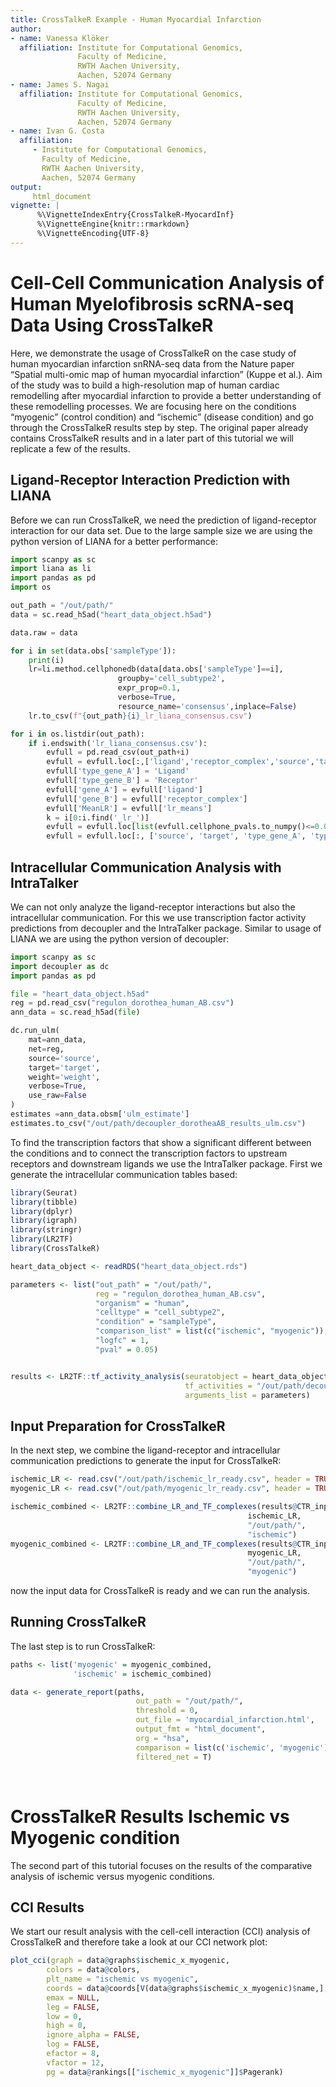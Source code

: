 ```yaml
---
title: CrossTalkeR Example - Human Myocardial Infarction
author:
- name: Vanessa Klöker
  affiliation: Institute for Computational Genomics,
               Faculty of Medicine,
               RWTH Aachen University,
               Aachen, 52074 Germany
- name: James S. Nagai
  affiliation: Institute for Computational Genomics,
               Faculty of Medicine,
               RWTH Aachen University,
               Aachen, 52074 Germany
- name: Ivan G. Costa
  affiliation:
     - Institute for Computational Genomics,
       Faculty of Medicine,
       RWTH Aachen University,
       Aachen, 52074 Germany
output:
     html_document
vignette: |
      %\VignetteIndexEntry{CrossTalkeR-MyocardInf}
      %\VignetteEngine{knitr::rmarkdown}
      %\VignetteEncoding{UTF-8}
---
```


# Cell-Cell Communication Analysis of Human Myelofibrosis scRNA-seq Data Using CrossTalkeR

Here, we demonstrate the usage of CrossTalkeR on the case study of human myocardian infarction snRNA-seq data from the
Nature paper "Spatial multi-omic map of human myocardial infarction" (Kuppe et al.). 
Aim of the study was to build a high-resolution map of human cardiac remodelling after myocardial infarction to provide a better understanding of these remodelling processes.
We are focusing here on the conditions "myogenic" (control condition) and "ischemic" (disease condition) and go through the CrossTalkeR results step by step. The original paper already contains CrossTalkeR results and in a later part of this tutorial we will replicate a few of the results.

## Ligand-Receptor Interaction Prediction with LIANA

Before we can run CrossTalkeR, we need the prediction of ligand-receptor interaction for our data set. Due to the large sample size we are using the python version of LIANA for a better performance:

```python
import scanpy as sc
import liana as li
import pandas as pd
import os

out_path = "/out/path/"
data = sc.read_h5ad("heart_data_object.h5ad")

data.raw = data

for i in set(data.obs['sampleType']):
    print(i)
    lr=li.method.cellphonedb(data[data.obs['sampleType']==i],
                        groupby='cell_subtype2',
                        expr_prop=0.1,
                        verbose=True,
                        resource_name='consensus',inplace=False)
    lr.to_csv(f"{out_path}{i}_lr_liana_consensus.csv")

for i in os.listdir(out_path):
    if i.endswith('lr_liana_consensus.csv'):
        evfull = pd.read_csv(out_path+i)
        evfull = evfull.loc[:,['ligand','receptor_complex','source','target','lr_means','cellphone_pvals']]
        evfull['type_gene_A'] = 'Ligand'
        evfull['type_gene_B'] = 'Receptor'
        evfull['gene_A'] = evfull['ligand']
        evfull['gene_B'] = evfull['receptor_complex']
        evfull['MeanLR'] = evfull['lr_means']
        k = i[0:i.find('_lr_')]
        evfull = evfull.loc[list(evfull.cellphone_pvals.to_numpy()<=0.05),:]
        evfull = evfull.loc[:, ['source', 'target', 'type_gene_A', 'type_gene_B', 'gene_A', 'gene_B', 'MeanLR']].to_csv(f'{out_path}{k}_lr_ready.csv')

```

## Intracellular Communication Analysis with IntraTalker

We can not only analyze the ligand-receptor interactions but also the intracellular communication. For this we use transcription factor activity predictions from decoupler and the IntraTalker package. Similar to usage of LIANA we are using the python version of decoupler:

```python
import scanpy as sc
import decoupler as dc
import pandas as pd

file = "heart_data_object.h5ad"
reg = pd.read_csv("regulon_dorothea_human_AB.csv")
ann_data = sc.read_h5ad(file)

dc.run_ulm(
    mat=ann_data,
    net=reg,
    source='source',
    target='target',
    weight='weight',
    verbose=True,
    use_raw=False
)
estimates =ann_data.obsm['ulm_estimate']
estimates.to_csv("/out/path/decoupler_dorotheaAB_results_ulm.csv")

```

To find the transcription factors that show a significant different between the conditions and to connect the transcription factors to upstream receptors and downstream ligands we use the IntraTalker package. First we generate the intracellular communication tables based:

```r
library(Seurat)
library(tibble)
library(dplyr)
library(igraph)
library(stringr)
library(LR2TF)
library(CrossTalkeR)

heart_data_object <- readRDS("heart_data_object.rds")

parameters <- list("out_path" = "/out/path/",
                   reg = "regulon_dorothea_human_AB.csv",
                   "organism" = "human",
                   "celltype" = "cell_subtype2",
                   "condition" = "sampleType",
                   "comparison_list" = list(c("ischemic", "myogenic")),
                   "logfc" = 1,
                   "pval" = 0.05)


results <- LR2TF::tf_activity_analysis(seuratobject = heart_data_object,
                                       tf_activities = "/out/path/decoupler_dorotheaAB_results_ulm.csv",
                                       arguments_list = parameters)
```

## Input Preparation for CrossTalkeR

In the next step, we combine the ligand-receptor and intracellular communication predictions to generate the input for CrossTalkeR:

```r

ischemic_LR <- read.csv("/out/path/ischemic_lr_ready.csv", header = TRUE, row.names = 1)
myogenic_LR <- read.csv("/out/path/myogenic_lr_ready.csv", header = TRUE, row.names = 1)

ischemic_combined <- LR2TF::combine_LR_and_TF_complexes(results@CTR_input_condition$ischemic,
                                                     ischemic_LR,
                                                     "/out/path/",
                                                     "ischemic")
myogenic_combined <- LR2TF::combine_LR_and_TF_complexes(results@CTR_input_condition$myogenic,
                                                     myogenic_LR,
                                                     "/out/path/",
                                                     "myogenic")
```

now the input data for CrossTalkeR is ready and we can run the analysis.

## Running CrossTalkeR

The last step is to run CrossTalkeR:

```r

paths <- list('myogenic' = myogenic_combined,              
              'ischemic' = ischemic_combined)

data <- generate_report(paths,
                            out_path = "/out/path/",
                            threshold = 0,
                            out_file = 'myocardial_infarction.html',
                            output_fmt = "html_document",
                            org = "hsa",
                            comparison = list(c('ischemic', 'myogenic')),
                            filtered_net = T)

```

&nbsp;  

# CrossTalkeR Results Ischemic vs Myogenic condition

The second part of this tutorial focuses on the results of the comparative analysis of ischemic versus myogenic conditions. 

## CCI Results

We start our result analysis with the cell-cell interaction (CCI) analysis of CrossTalkeR and therefore take a look at our CCI network plot:

```r
plot_cci(graph = data@graphs$ischemic_x_myogenic,
        colors = data@colors,
        plt_name = "ischemic vs myogenic",
        coords = data@coords[V(data@graphs$ischemic_x_myogenic)$name,],
        emax = NULL,
        leg = FALSE,
        low = 0,
        high = 0,
        ignore_alpha = FALSE,
        log = FALSE,
        efactor = 8,
        vfactor = 12, 
        pg = data@rankings[["ischemic_x_myogenic"]]$Pagerank)
```

<figure class="figure" style="display: table; margin: auto; height: 100%; width: 100%;">
  <img src="heart_images/CCI_heart_unfiltered.png" alt="">
  <figcaption class="figcaption" style="display: table-caption; caption-side: bottom;"> </figcaption>
</figure>

In the ischemic condition, CCIs are generally reduced. However, certain cell types remain notably important, as highlighted by their higher Pagerank scores. These key cell types include cardiomyocyte clusters, two of the four fibroblast clusters, and specific myeloid cells, such as SPP1-expressing macrophages and mast cells. These findings indicate that despite the reduced overall interactions, these cell types are predicted to have a central role in the CCI network of the ischemic condition.

CrossTalkeR also offers a refined CCI network by employing Fisher's exact test to filter the network based on interaction proportions. We can plot the resulting statistics in a Violon Plot:

```r
EnhancedVolcano(data@stats$ischemic_x_myogenic,
                lab = data@stats$ischemic_x_myogenic$columns_name,
                x = "lodds",
                y = "p",
                pCutoff = 0.05)
```

<figure class="figure" style="display: table; margin: auto; height: 100%; width: 100%;">
  <img src="heart_images//CCI_Volcano.png" alt="">
  <figcaption class="figcaption" style="display: table-caption; caption-side: bottom;"> </figcaption>
</figure>

Statistically significant points are labeled with the names of the corresponding edge pairs, with the significance threshold set to a p-value greater than 0.05 and a log2 fold change above one. We see that many of these significant interactions involve high Pagerank cell types, including fibroblast, cardiomyocyte, and myeloid cell clusters. Using this threshold (the default in CrossTalkeR), we can retain only interacting cell pairs with a p-value greater than 0.05 as an example, and replot the CCI network:


```r
plot_cci(graph = data@graphs$ischemic_x_myogenic_filtered,
        colors = data@colors,
        plt_name = "ischemic vs myogenic filtered",
        coords = data@coords[V(data@graphs$ischemic_x_myogenic_filtered)$name,],
        emax = NULL,
        leg = FALSE,
        low = 0,
        high = 0,
        ignore_alpha = FALSE,
        log = FALSE,
        efactor = 8,
        vfactor = 12,
        pg = data@rankings[["ischemic_x_myogenic_filtered"]]$Pagerank)
```

<figure class="figure" style="display: table; margin: auto; height: 100%; width: 100%;">
  <img src="heart_images/CCI_heart_filtered.png" alt="">
  <figcaption class="figcaption" style="display: table-caption; caption-side: bottom;"> </figcaption>
</figure>

In the filtered CCI plot, positive edges become more visible, though all cell types remain except for the Neuronal and Purkinje_fibers clusters. The Pagerank of the nodes remains largely unchanged. 

We can also examine the filtered CCI network with the help of a heatmap:

```r
entries <- names(data@graphs)[grep("_x_",names(data@graphs))]
entries <- entries[grep("filtered",entries)]
for(i in entries){
      p1<-plot_Heatmap(graph=data@graphs[[i]],weight = "LRScore")
      draw(p1)
}
```

<figure class="figure" style="display: table; margin: auto; height: 100%; width: 100%;">
  <img src="heart_images/CCI_Heatmap.png" alt="">
  <figcaption class="figcaption" style="display: table-caption; caption-side: bottom;"> </figcaption>
</figure>
&nbsp;

The heatmap provides a more detailed view of the interactions between cell types. The color intensity corresponds to the edge weight in the CCI plot, with red indicating a positive and blue indicating a negative interaction score in the ischemic condition. The sender cell type (Receptor cluster) is on the x axis, and the receiving cell type (Ligand Cluster) on the y axis.
We can use the order of the cell types in the heatmap to reorder the nodes in the CCI plot. Here we are sorting the nodes by the order of the sending clusters in the heatmap.

```r
# Extracting the cell cluster order from the Heatmap
row_order <- row_order(p1)
ordered_row_names <- rownames(p1@ht_list[[1]]@matrix)[row_order]

# Generating a new layout template for the CCI plot and define order of the nodes
template <- igraph::make_full_graph(
  n = length(ordered_row_names),
  directed = TRUE,
  loops = TRUE
)
new_circle <- igraph::layout_in_circle(template)
rownames(new_circle) <- ordered_row_names

plot_cci(graph = data@graphs$ischemic_x_myogenic_filtered,
        colors = data@colors,
        plt_name = 'ischemic vs myogenic filtered',
        coords = new_circle[V(data@graphs$ischemic_x_myogenic_filtered)$name,],
        emax = NULL,
        leg = FALSE,
        low = 0,
        high = 0,
        ignore_alpha = FALSE,
        log = FALSE,
        efactor = 8,
        vfactor = 12, 
        pg = data@rankings[["ischemic_x_myogenic_filtered"]]$Pagerank,
        node_label_position = 1.3)
```

<figure class="figure" style="display: table; margin: auto; height: 100%; width: 100%;">
  <img src="heart_images/CCI_heart_filtered_sorted.png" alt="">
  <figcaption class="figcaption" style="display: table-caption; caption-side: bottom;"> </figcaption>
</figure>
&nbsp;

To confirm the top cell types identified by Pagerank, we can examine their Pagerank scores in more detail using a bar plot:

```r
plot_bar_rankings(data, "ischemic_x_myogenic_filtered", "Pagerank", type = NULL, filter_sign = NULL)
```

<figure class="figure" style="display: table; margin: auto; height: 100%; width: 100%;">
  <img src="heart_images/CCI_barplot_Pagerank.png" alt="">
  <figcaption class="figcaption" style="display: table-caption; caption-side: bottom;"> </figcaption>
</figure>

We can further take a look at the Influencer and Listener ranking to observe which cell types are more sending or more receiving:

```r
plot_bar_rankings(data, "ischemic_x_myogenic_filtered", "Influencer", type = NULL, filter_sign = NULL)
plot_bar_rankings(data, "ischemic_x_myogenic_filtered", "Listener", type = NULL, filter_sign = NULL)
``` 

<div style = "display: flex; align-items: center; justify-content: center;">
<figure class="figure" style="display: table; margin: auto; height: 60%; width: 60%;">
  <img src="heart_images/CCI_barplot_Influencer.png" alt="">
  <figcaption class="figcaption" style="display: table-caption; caption-side: bottom;"> </figcaption>
</figure>
<figure class="figure" style="display: table; margin: auto; height: 60%; width: 60%;">
  <img src="heart_images/CCI_barplot_Listener.png" alt="">
  <figcaption class="figcaption" style="display: table-caption; caption-side: bottom;"> </figcaption>
</figure>
</div>

These plots highlight that nearly all cell types are predicted to communicate less in the ischemic condition compared to the myogenic condition. Exceptions include the Lymphatic_Endo and Fib3_C7 clusters, which exhibit a higher Influencer Score in the ischemic condition (indicating more outgoing signals). Additionally, the Lymphatic_Endo, damaged_CM, and Mast clusters show a higher Listener Score, indicating more incoming signals in ischemia.

Most of the observations at the CCI level are consistent with the findings in the paper. For instance, fibrotic structures are more prominent in the ischemic condition, which is also reflected in the Pagerank scores, as at least two out of the four fibroblast clusters have a higher Pagerank in the ischemic condition.

## CGI Results

Next, we shift to the gene-cell interaction (GCI) level. Similar to the CCI level, we can examine the network's topological rankings. We begin by reviewing the top Pagerank results, which identify genes within a specific cell type that are important in the network's signaling. For now, we will focus exclusively on ligand-receptor (LR) interactions.


```r
plot_bar_rankings(data, "ischemic_x_myogenic_ggi", "Pagerank", type = "LR", filter_sign = NULL, mode = "cgi")
```

<figure class="figure" style="display: table; margin: auto; height: 100%; width: 100%;">
  <img src="heart_images/LR_barplot_Pagerank.png" alt="">
  <figcaption class="figcaption" style="display: table-caption; caption-side: bottom;"> </figcaption>
</figure>

&nbsp;  

In the top genes, we find both ligands (L) and receptors (R). Many of these genes are involved in immune system processes, such as integrin receptors (e.g., ITGA10_ITGB1, ITGA9, ITGB1, and others). These are predicted to play a larger role in certain clusters (e.g., Venous_Endo, Lymphatic_Endo, SPP1_macrophages) or a smaller role in others (e.g., Pericyte_1, CD_4, Pericyte_2). Additionally, the TGFB1 ligand is among the top genes in the damaged_CM cluster.

To gain a clearer understanding of outgoing and incoming signals, we examine the ligands with the top Influencer scores and the receptors with the top Listener scores:

```r
plot_bar_rankings(data, "ischemic_x_myogenic_ggi", "Influencer", type = "L", filter_sign = NULL, mode = "cgi")
plot_bar_rankings(data, "ischemic_x_myogenic_ggi", "Listener", type = "R", filter_sign = NULL, mode = "cgi")
```

<div style = "display: flex; align-items: center; justify-content: center;">
<figure class="figure" style="display: table; margin: auto; height: 60%; width: 60%;">
  <img src="heart_images/L_barplot_Influencer.png" alt="">
  <figcaption class="figcaption" style="display: table-caption; caption-side: bottom;"> </figcaption>
</figure>
<figure class="figure" style="display: table; margin: auto; height: 60%; width: 60%;">
  <img src="heart_images/R_barplot_Listener.png" alt="">
  <figcaption class="figcaption" style="display: table-caption; caption-side: bottom;"> </figcaption>
</figure>
</div> 

&nbsp;

The list of top influencers mainly includes genes important in wound healing, fibrosis, and immune response (e.g., TGFB1, collagens, etc.). The receptors are primarily integrin receptors and subunits and CD44, which play key roles in immune response and tissue repair processes. These results, which have already been described in the paper, further support these findings.

Next, we create the Sankey plots for the ischemic vs. myogenic comparisons, as shown in extended figures 12d and e in the original paper. It is important to note that these plots may differ slightly, as we are using newer versions of the LIANA package and, for simplicity, we are considering fewer samples in this tutorial.

We begin with the Sankey plots showing signaling between the Fib2 and SPP1_Macrophages clusters (in both directions):

```r
plot_sankey(data@tables$ischemic_x_myogenic,
    target = NULL,
    ligand_cluster = "Fib2_Myofib",
    receptor_cluster = "SPP1_Macrophages",
    plt_name = "Fib2_Myofib to SPP1_Macrophages Signaling ischemic vs myogenic",
    threshold = 50, 
    tfflag = FALSE
)
```

<figure class="figure" style="display: table; margin: auto; height: 100%; width: 100%;">
  <img src="heart_images/Fib2_SPP1_Mac_Sankey.png" alt="">
  <figcaption class="figcaption" style="display: table-caption; caption-side: bottom;"> </figcaption>
</figure>

&nbsp;

```r
plot_sankey(data@tables$ischemic_x_myogenic,
    target = NULL,
    ligand_cluster = "SPP1_Macrophages",
    receptor_cluster = "Fib2_Myofib",
    plt_name = "SPP1_Macrophages to Fib2_Myofib Signaling ischemic vs myogenic",
    threshold = 50, 
    tfflag = FALSE
)
```

<figure class="figure" style="display: table; margin: auto; height: 100%; width: 100%;">
  <img src="heart_images/SPP1_Mac_Fib2_Sankey.png" alt="">
  <figcaption class="figcaption" style="display: table-caption; caption-side: bottom;"> </figcaption>
</figure>

&nbsp;

Additionally, a Sankey plot was created for a subset of cell types, displaying only interactions involving the TGFB1 ligand:

```r
subset <- c("LYVE_FOLR_Macrophages",
"LYVE_PLTP_Macrophages",
"CCL18_Macrophages",
"SPP1_Macrophages",
"Monocytes",
"Fib4_COL15A1",
"Fib3_C7",
"Fib2_Myofib",
"Fib1_SCARA5")

plot_sankey(data@tables$ischemic_x_myogenic,
    target = "TGFB1|L",
    ligand_cluster = subset,
    receptor_cluster = subset,
    plt_name = "TGFB1 Signaling Between Cell Type Subset ischemic vs myogenic",
    threshold = 50,
    tfflag = FALSE)
```

<figure class="figure" style="display: table; margin: auto; height: 100%; width: 100%;">
  <img src="heart_images/subset_TGFB1_Sankey.png" alt="">
  <figcaption class="figcaption" style="display: table-caption; caption-side: bottom;"> </figcaption>
</figure>

&nbsp;

